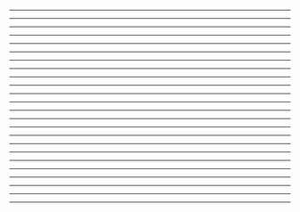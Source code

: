 
<FirstSlide />

---

<Shoutout />

---

<MonolithicArchitectures />

---

<MonolithicArchitecturesGIF />

---

<LimitedFlexability />

---

<PerformanceConcerns />

---

<ScalingChallenges />

---

<SecurityWoes />

---

<Name />

---

<Stacks />

---

<Constraints />

---

<JavaScript />

---

<APIs />

---

<Markup />

---

<MicroservicesAndServerless />

---

<Ecosystem />

---

<SimplifyingSystemsAndThinking />

---

<Costs />

---

<Scale />

---

<Performance />

---

<RequestLifeCycle />

---

<Security />

---

<Summary />

---

<Resources />

---

<About />
